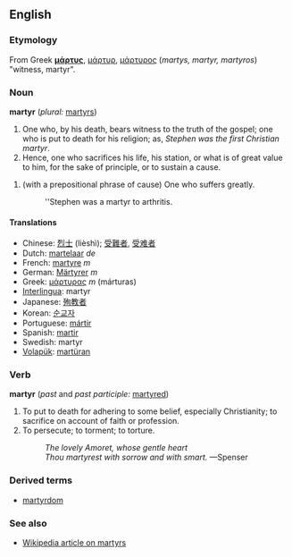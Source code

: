 ==English==
=== Etymology ===
From Greek '''[[μάρτυς]]''', [[μάρτυρ]], [[μάρτυρος]] (''martys, martyr, martyros'') "witness, martyr".

=== Noun ===
'''martyr''' (''plural:'' [[martyrs]])

#One who, by his death, bears witness to the truth of the gospel; one who is put to death for his religion; as, ''Stephen was the first Christian martyr''.
#Hence, one who sacrifices his life, his station, or what is of great value to him, for the sake of principle, or to sustain a cause.  
<!-- above are Webster 1913 defs  -->
# (with a prepositional phrase of cause) One who suffers greatly.
#:''Stephen was a martyr to arthritis.

==== Translations ====
*Chinese: [[烈士]] (lièshì); [[受難者]], [[受难者]]
*Dutch: [[martelaar]] ''de''
*French: [[martyre]] ''m''<!-- wikipedia says "martyr" -->
*German: [[Märtyrer]] ''m''
*Greek: [[μάρτυρας]] ''m'' (márturas)
*[[Interlingua]]: martyr
*Japanese: [[殉教者]]
*Korean: [[순교자]]
*Portuguese: [[mártir]]
*Spanish: [[martir]]
*Swedish: martyr
*[[Volapük]]: [[martüran]]

=== Verb ===
'''martyr''' (''past'' and ''past participle:'' [[martyred]])

#To put to death for adhering to some belief, especially Christianity; to sacrifice on account of faith or profession.
#To persecute; to torment; to torture.
#:''The lovely Amoret, whose gentle heart'' 
#:''Thou martyrest with sorrow and with smart.'' —Spenser
<!-- webstah again -->

===Derived terms===
*[[martyrdom]]

===See also===
*[[w:Martyr|Wikipedia article on martyrs]]